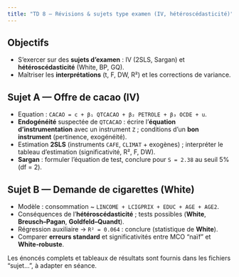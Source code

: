 ```yaml
---
title: "TD 8 — Révisions & sujets type examen (IV, hétéroscédasticité)"
---
```


## Objectifs
- S’exercer sur des **sujets d’examen** : IV (2SLS, Sargan) et **hétéroscédasticité** (White, BP, GQ).  
- Maîtriser les **interprétations** (t, F, DW, R²) et les corrections de variance.

## Sujet A — Offre de cacao (IV)
- Equation : `CACAO = c + β₁ QTCACAO + β₂ PETROLE + β₃ OCDE + u`.  
- **Endogénéité** suspectée de `QTCACAO` : écrire l’**équation d’instrumentation** avec un instrument `Z` ; conditions d’un **bon instrument** (pertinence, exogénéité).  
- Estimation **2SLS** (instruments `CAFE`, `CLIMAT` + exogènes) ; interpréter le tableau d’estimation (significativité, R², F, DW).  
- **Sargan** : formuler l’équation de test, conclure pour `S = 2.38` au seuil 5% (df = 2).

## Sujet B — Demande de cigarettes (White)
- Modèle : consommation ~ `LINCOME + LCIGPRIX + EDUC + AGE + AGE2`.  
- Conséquences de l’**hétéroscédasticité** ; tests possibles (**White**, **Breusch–Pagan**, **Goldfeld–Quandt**).  
- Régression auxiliaire → `R² = 0.064` : conclure (statistique de **White**).  
- Comparer **erreurs standard** et significativités entre MCO “naïf” et **White‑robuste**.

::: callout-note
Les énoncés complets et tableaux de résultats sont fournis dans les fichiers “sujet…”, à adapter en séance.
:::
